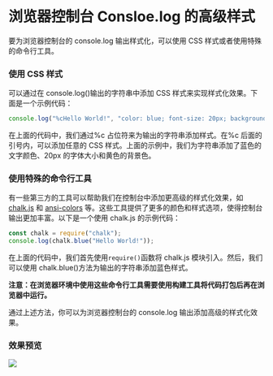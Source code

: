 # 浏览器控制台 Consloe.log 的高级样式

要为浏览器控制台的 console.log 输出样式化，可以使用 CSS 样式或者使用特殊的命令行工具。

### 使用 CSS 样式

可以通过在 console.log()输出的字符串中添加 CSS 样式来实现样式化效果。下面是一个示例代码：

```js
console.log("%cHello World!", "color: blue; font-size: 20px; background-color: yellow;");
```

在上面的代码中，我们通过%c 占位符来为输出的字符串添加样式。在%c 后面的引号内，可以添加任意的 CSS 样式。上面的示例中，我们为字符串添加了蓝色的文字颜色、20px 的字体大小和黄色的背景色。

### 使用特殊的命令行工具

有一些第三方的工具可以帮助我们在控制台中添加更高级的样式化效果，如 [chalk.js](https://github.com/chalk/chalk) 和 [ansi-colors](https://github.com/doowb/ansi-colors) 等。这些工具提供了更多的颜色和样式选项，使得控制台输出更加丰富。以下是一个使用 chalk.js 的示例代码：

```js
const chalk = require("chalk");
console.log(chalk.blue("Hello World!"));
```

在上面的代码中，我们首先使用`require()`函数将 chalk.js 模块引入。然后，我们可以使用 chalk.blue()方法为输出的字符串添加蓝色样式。

**注意：在浏览器环境中使用这些命令行工具需要使用构建工具将代码打包后再在浏览器中运行。**

通过上述方法，你可以为浏览器控制台的 console.log 输出添加高级的样式化效果。

### 效果预览

![](../../public/tools/0-1.png)
